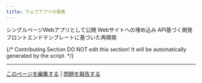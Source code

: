 ```yaml
---
title: ウェブアプリの発表
---
```



<Card title="シングルページWebアプリとして公開" icon="link" href="launch-your-webapp-quickly/">
  シングルページWebアプリとして公開
</Card>

<Card title="Webサイトへの埋め込み" icon="link" href="embedding-in-websites.md">
  Webサイトへの埋め込み
</Card>

<Card title="API基づく開発" icon="link" href="developing-with-apis.md">
  API基づく開発
</Card>

<Card title="フロントエンドテンプレートに基づいた再開発" icon="link" href="based-on-frontend-templates.md">
  フロントエンドテンプレートに基づいた再開発
</Card>

{/*
Contributing Section
DO NOT edit this section!
It will be automatically generated by the script.
*/}

---

[このページを編集する](https://github.com/langgenius/dify-docs/edit/main/ja-jp/guides/application-publishing/README.mdx) | [問題を報告する](https://github.com/langgenius/dify-docs/issues/new?title=ドキュメントの問題%3A%20&body=%23%23%20問題の説明%0A%3C%21--%20発見した問題について簡単に説明してください%20--%3E%0A%0A%23%23%20ページリンク%0Ahttps%3A%2F%2Fgithub.com%2Flanggenius%2Fdify-docs%2Fblob%2Fmain%2Fja-jp/guides/application-publishing%2FREADME.mdx%0A%0A%23%23%20提案される変更%0A%3C%21--%20特定の変更案がある場合は、ここで説明してください%20--%3E%0A%0A%3C%21--%20ドキュメントの品質向上にご協力いただきありがとうございます！%20--%3E)

